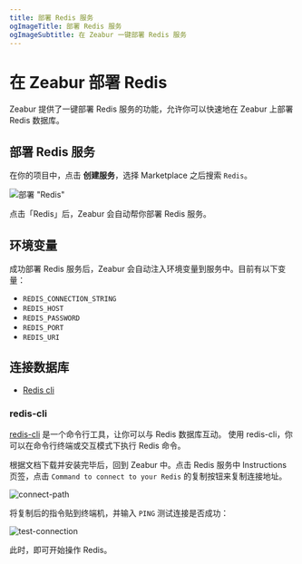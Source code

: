 ```yaml
---
title: 部署 Redis 服务
ogImageTitle: 部署 Redis 服务
ogImageSubtitle: 在 Zeabur 一键部署 Redis 服务
---
```


# 在 Zeabur 部署 Redis

Zeabur 提供了一键部署 Redis 服务的功能，允许你可以快速地在 Zeabur 上部署 Redis 数据库。

## 部署 Redis 服务

<CreateProject />

在你的项目中，点击 **创建服务**，选择 Marketplace 之后搜索 `Redis`。

![部署 "Redis"](/databases/redis/deploy-redis.gif)

点击「Redis」后，Zeabur 会自动帮你部署 Redis 服务。

## 环境变量

成功部署 Redis 服务后，Zeabur 会自动注入环境变量到服务中。目前有以下变量：

- `REDIS_CONNECTION_STRING`
- `REDIS_HOST`
- `REDIS_PASSWORD`
- `REDIS_PORT`
- `REDIS_URI`

## 连接数据库

- [Redis cli](https://docs.redis.com/latest/rs/references/cli-utilities/redis-cli/)

### redis-cli

[redis-cli](https://www.mongodb.com/docs/mongodb-shell/) 是一个命令行工具，让你可以与 Redis 数据库互动。 使用 redis-cli，你可以在命令行终端或交互模式下执行 Redis 命令。

根据文档下载并安装完毕后，回到 Zeabur 中。点击 Redis 服务中 Instructions 页签，点击 `Command to connect to your Redis` 的复制按钮来复制连接地址。

![connect-path](/databases/redis/redis-connect-path.png)

将复制后的指令贴到终端机，并输入 `PING` 测试连接是否成功：

![test-connection](/databases/redis/redis-test-connection.png)

此时，即可开始操作 Redis。